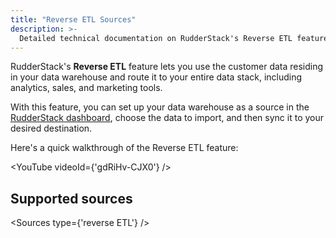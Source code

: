 ```yaml
---
title: "Reverse ETL Sources"
description: >-
  Detailed technical documentation on RudderStack's Reverse ETL feature.
---
```


RudderStack's **Reverse ETL** feature lets you use the customer data residing in your data warehouse and route it to your entire data stack, including analytics, sales, and marketing tools.

<div class="successBlock">
With this feature, you can set up your data warehouse as a source in the <a href="https://app.rudderstack.com/" target="_blank">RudderStack dashboard</a>, choose the data to import, and then sync it to your desired destination.
</div>

Here's a quick walkthrough of the Reverse ETL feature:

<YouTube
  videoId={'gdRiHv-CJX0'}
/>

## Supported sources

<Sources
  type={'reverse ETL'}
/>


